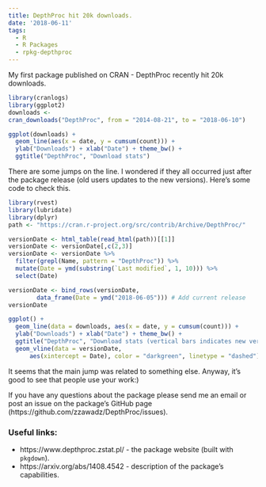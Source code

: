 ```yaml
---
title: DepthProc hit 20k downloads.
date: '2018-06-11'
tags:
  - R
  - R Packages
  - rpkg-depthproc
---
```


My first package published on CRAN - DepthProc recently hit 20k downloads.

```r
library(cranlogs)
library(ggplot2)
downloads <-
cran_downloads("DepthProc", from = "2014-08-21", to = "2018-06-10")

ggplot(downloads) +
  geom_line(aes(x = date, y = cumsum(count))) +
  ylab("Downloads") + xlab("Date") + theme_bw() +
  ggtitle("DepthProc", "Download stats")

```

There are some jumps on the line. I wondered if they all occurred just after the package release (old users updates to the new versions). Here's some code to check this.

```r
library(rvest)
library(lubridate)
library(dplyr)
path <- "https://cran.r-project.org/src/contrib/Archive/DepthProc/"

versionDate <- html_table(read_html(path))[[1]]
versionDate <- versionDate[,c(2,3)]
versionDate <- versionDate %>% 
  filter(grepl(Name, pattern = "DepthProc")) %>% 
  mutate(Date = ymd(substring(`Last modified`, 1, 10))) %>% 
  select(Date)

versionDate <- bind_rows(versionDate, 
        data_frame(Date = ymd("2018-06-05"))) # Add current release
versionDate

ggplot() + 
  geom_line(data = downloads, aes(x = date, y = cumsum(count))) + 
  ylab("Downloads") + xlab("Date") + theme_bw() + 
  ggtitle("DepthProc", "Download stats (vertical bars indicates new versions)") +
  geom_vline(data = versionDate, 
      aes(xintercept = Date), color = "darkgreen", linetype = "dashed")

```

It seems that the main jump was related to something else. Anyway, it's good to see that people use your work:)

If you have any questions about the package please send me an email or post an issue on the package's GitHub page (https://github.com/zzawadz/DepthProc/issues).

### Useful links:

- https://www.depthproc.zstat.pl/ - the package website (built with `pkgdown`).
- https://arxiv.org/abs/1408.4542 - description of the package's capabilities.
